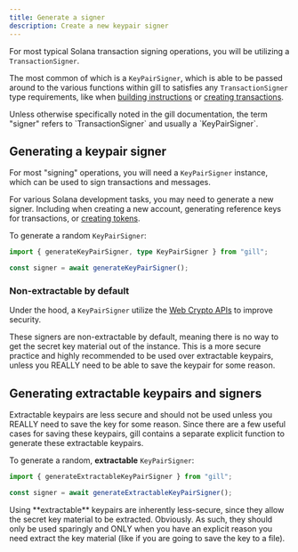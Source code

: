 ```yaml
---
title: Generate a signer
description: Create a new keypair signer
---
```


For most typical Solana transaction signing operations, you will be utilizing a `TransactionSigner`.

The most common of which is a `KeyPairSigner`, which is able to be passed around to the various
functions within gill to satisfies any `TransactionSigner` type requirements, like when
[building instructions](#todo) or [creating transactions](#todo).

<Callout>
  Unless otherwise specifically noted in the gill documentation, the term "signer" refers to
  `TransactionSigner` and usually a `KeyPairSigner`.
</Callout>

## Generating a keypair signer

For most "signing" operations, you will need a `KeyPairSigner` instance, which can be used to sign
transactions and messages.

For various Solana development tasks, you may need to generate a new signer. Including when creating
a new account, generating reference keys for transactions, or [creating tokens](#todo).

To generate a random `KeyPairSigner`:

```typescript twoslash
import { generateKeyPairSigner, type KeyPairSigner } from "gill";

const signer = await generateKeyPairSigner();
```

### Non-extractable by default

Under the hood, a `KeyPairSigner` utilize the
[Web Crypto APIs](https://developer.mozilla.org/en-US/docs/Web/API/Web_Crypto_API) to improve
security.

These signers are non-extractable by default, meaning there is no way to get the secret key material
out of the instance. This is a more secure practice and highly recommended to be used over
extractable keypairs, unless you REALLY need to be able to save the keypair for some reason.

## Generating extractable keypairs and signers

Extractable keypairs are less secure and should not be used unless you REALLY need to save the key
for some reason. Since there are a few useful cases for saving these keypairs, gill contains a
separate explicit function to generate these extractable keypairs.

To generate a random, **extractable** `KeyPairSigner`:

```typescript twoslash
import { generateExtractableKeyPairSigner } from "gill";

const signer = await generateExtractableKeyPairSigner();
```

<Callout title="WARNING" type="error">
  Using **extractable** keypairs are inherently less-secure, since they allow the secret key
  material to be extracted. Obviously. As such, they should only be used sparingly and ONLY when you
  have an explicit reason you need extract the key material (like if you are going to save the key
  to a file).
</Callout>
